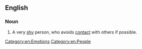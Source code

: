 ==English==

===Noun===
{{en-noun}}

# {{lb|en|idiomatic}} A very [[shy]] person, who avoids [[contact]] with others if possible.

[[Category:en:Emotions]]
[[Category:en:People]]